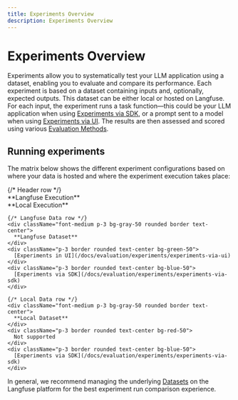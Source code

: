 ```yaml
---
title: Experiments Overview
description: Experiments Overview
---
```


# Experiments Overview

Experiments allow you to systematically test your LLM application using a dataset, enabling you to evaluate and compare its performance. Each experiment is based on a dataset containing inputs and, optionally, expected outputs. This dataset can be either local or hosted on Langfuse. For each input, the experiment runs a task function—this could be your LLM application when using [Experiments via SDK](/docs/evaluation/experiments/experiments-via-sdk), or a prompt sent to a model when using [Experiments via UI](/docs/evaluation/experiments/experiments-via-ui). The results are then assessed and scored using various [Evaluation Methods](/docs/evaluation/evaluation-methods/overview).

## Running experiments

The matrix below shows the different experiment configurations based on where your data is hosted and where the experiment execution takes place:

<div className="my-6">
  <div className="grid grid-cols-3 gap-2 max-w-2xl">
    {/* Header row */}
    <div></div>
    <div className="text-center font-medium p-3 bg-gray-50 rounded border">
      **Langfuse Execution**
    </div>
    <div className="text-center font-medium p-3 bg-gray-50 rounded border">
      **Local Execution**
    </div>
    
    {/* Langfuse Data row */}
    <div className="font-medium p-3 bg-gray-50 rounded border text-center">
      **Langfuse Dataset**
    </div>
    <div className="p-3 border rounded text-center bg-green-50">
      [Experiments in UI](/docs/evaluation/experiments/experiments-via-ui)
    </div>
    <div className="p-3 border rounded text-center bg-blue-50">
      [Experiments via SDK](/docs/evaluation/experiments/experiments-via-sdk)
    </div>
    
    {/* Local Data row */}
    <div className="font-medium p-3 bg-gray-50 rounded border text-center">
      **Local Dataset**
    </div>
    <div className="p-3 border rounded text-center bg-red-50">
      Not supported
    </div>
    <div className="p-3 border rounded text-center bg-blue-50">
      [Experiments via SDK](/docs/evaluation/experiments/experiments-via-sdk)
    </div>
  </div>
</div>

In general, we recommend managing the underlying [Datasets](/docs/evaluation/experiments/datasets) on the Langfuse platform for the best experiment run comparison experience.
